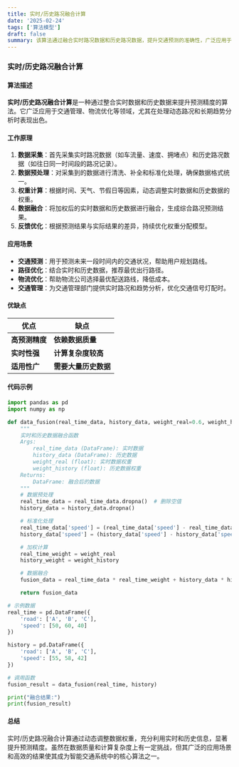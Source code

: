 ```yaml
---
title: 实时/历史路况融合计算
date: '2025-02-24'
tags: ['算法模型']
draft: false
summary: 该算法通过融合实时路况数据和历史路况数据，提升交通预测的准确性，广泛应用于智能交通系统和物流优化。
---
```


### 实时/历史路况融合计算

#### 算法描述

**实时/历史路况融合计算**是一种通过整合实时数据和历史数据来提升预测精度的算法。它广泛应用于交通管理、物流优化等领域，尤其在处理动态路况和长期趋势分析时表现出色。

#### 工作原理

1. **数据采集**：首先采集实时路况数据（如车流量、速度、拥堵点）和历史路况数据（如往日同一时间段的路况记录）。
2. **数据预处理**：对采集到的数据进行清洗、补全和标准化处理，确保数据格式统一。
3. **权重计算**：根据时间、天气、节假日等因素，动态调整实时数据和历史数据的权重。
4. **数据融合**：将加权后的实时数据和历史数据进行融合，生成综合路况预测结果。
5. **反馈优化**：根据预测结果与实际结果的差异，持续优化权重分配模型。

#### 应用场景

- **交通预测**：用于预测未来一段时间内的交通状况，帮助用户规划路线。
- **路径优化**：结合实时和历史数据，推荐最优出行路径。
- **物流优化**：帮助物流公司选择最优配送路线，降低成本。
- **交通管理**：为交通管理部门提供实时路况和趋势分析，优化交通信号灯配时。

#### 优缺点

| **优点**       | **缺点**             |
| -------------- | -------------------- |
| **高预测精度** | **依赖数据质量**     |
| **实时性强**   | **计算复杂度较高**   |
| **适用性广**   | **需要大量历史数据** |

#### 代码示例

```python
import pandas as pd
import numpy as np

def data_fusion(real_time_data, history_data, weight_real=0.6, weight_history=0.4):
    """
    实时和历史数据融合函数
    Args:
        real_time_data (DataFrame): 实时数据
        history_data (DataFrame): 历史数据
        weight_real (float): 实时数据权重
        weight_history (float): 历史数据权重
    Returns:
        DataFrame: 融合后的数据
    """
    # 数据预处理
    real_time_data = real_time_data.dropna()  # 删除空值
    history_data = history_data.dropna()

    # 标准化处理
    real_time_data['speed'] = (real_time_data['speed'] - real_time_data['speed'].min()) / (real_time_data['speed'].max() - real_time_data['speed'].min())
    history_data['speed'] = (history_data['speed'] - history_data['speed'].min()) / (history_data['speed'].max() - history_data['speed'].min())

    # 加权计算
    real_time_weight = weight_real
    history_weight = weight_history

    # 数据融合
    fusion_data = real_time_data * real_time_weight + history_data * history_weight

    return fusion_data

# 示例数据
real_time = pd.DataFrame({
    'road': ['A', 'B', 'C'],
    'speed': [50, 60, 40]
})

history = pd.DataFrame({
    'road': ['A', 'B', 'C'],
    'speed': [55, 58, 42]
})

# 调用函数
fusion_result = data_fusion(real_time, history)

print("融合结果:")
print(fusion_result)
```

#### 总结

实时/历史路况融合计算通过动态调整数据权重，充分利用实时和历史信息，显著提升预测精度。虽然在数据质量和计算复杂度上有一定挑战，但其广泛的应用场景和高效的结果使其成为智能交通系统中的核心算法之一。
